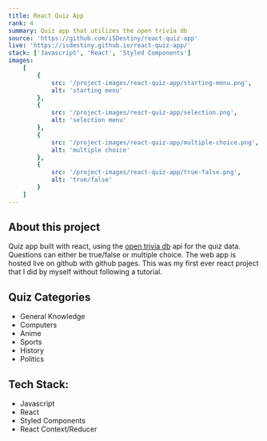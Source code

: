 ```yaml
---
title: React Quiz App
rank: 4
summary: Quiz app that utilizes the open trivia db
source: 'https://github.com/iSDestiny/react-quiz-app'
live: 'https://isdestiny.github.io/react-quiz-app/'
stack: ['Javascript', 'React', 'Styled Components']
images:
    [
        {
            src: '/project-images/react-quiz-app/starting-menu.png',
            alt: 'starting menu'
        },
        {
            src: '/project-images/react-quiz-app/selection.png',
            alt: 'selection menu'
        },
        {
            src: '/project-images/react-quiz-app/multiple-choice.png',
            alt: 'multiple choice'
        },
        {
            src: '/project-images/react-quiz-app/true-false.png',
            alt: 'true/false'
        }
    ]
---
```


## About this project

Quiz app built with react, using the [open trivia db](https://opentdb.com/) api for the quiz data. Questions can either
be true/false or multiple choice. The web app is hosted live on github with github pages. This was my first ever react project
that I did by myself without following a tutorial.

## Quiz Categories

- General Knowledge
- Computers
- Anime
- Sports
- History
- Politics

## Tech Stack:

- Javascript
- React
- Styled Components
- React Context/Reducer
